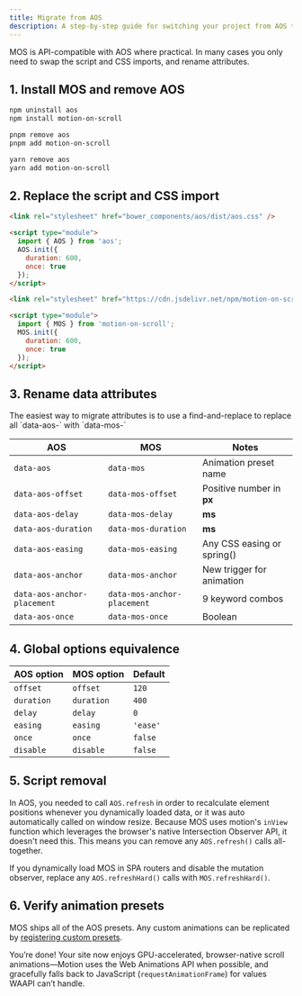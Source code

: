 ```yaml
---
title: Migrate from AOS
description: A step-by-step guide for switching your project from AOS to Motion-On-Scroll.
---
```



MOS is API-compatible with AOS where practical. In many cases you only need to swap the script and CSS imports, and rename attributes.

## 1. Install MOS and remove AOS

<Tabs syncKey="pm">
  <TabItem label="npm">

```bash
npm uninstall aos
npm install motion-on-scroll
```
  </TabItem>
  <TabItem label="pnpm">

```bash
pnpm remove aos
pnpm add motion-on-scroll
```
  </TabItem>
  <TabItem label="yarn">

```bash
yarn remove aos
yarn add motion-on-scroll
```
  </TabItem>
</Tabs>

## 2. Replace the script and CSS import

<Tabs syncKey="framework">
  <TabItem label="Before (AOS)">

```html
<link rel="stylesheet" href="bower_components/aos/dist/aos.css" />

<script type="module">
  import { AOS } from 'aos';
  AOS.init({
    duration: 600,
    once: true
  });
</script>
```
  </TabItem>
  <TabItem label="After (MOS)">

```html
<link rel="stylesheet" href="https://cdn.jsdelivr.net/npm/motion-on-scroll@latest/dist/mos.css" />

<script type="module">
  import { MOS } from 'motion-on-scroll';
  MOS.init({
    duration: 600,
    once: true
  });
</script>
```
  </TabItem>
</Tabs>

## 3. Rename data attributes

<Aside>
  The easiest way to migrate attributes is to use a find-and-replace to replace all `data-aos-` with `data-mos-`
</Aside>

| AOS               | MOS                  | Notes                                   |
| ----------------- | -------------------- | --------------------------------------- |
| `data-aos`        | `data-mos`           | Animation preset name                   |
| `data-aos-offset` | `data-mos-offset`    | Positive number in **px**               |
| `data-aos-delay`  | `data-mos-delay`     | **ms**                                  |
| `data-aos-duration` | `data-mos-duration` | **ms**                                  |
| `data-aos-easing` | `data-mos-easing`    | Any CSS easing or spring()              |
| `data-aos-anchor` | `data-mos-anchor`    | New trigger for animation                       |
| `data-aos-anchor-placement` | `data-mos-anchor-placement` | 9 keyword combos |
| `data-aos-once`   | `data-mos-once`      | Boolean                                 |

## 4. Global options equivalence

| AOS option | MOS option | Default |
| ---------- | ---------- | ------- |
| `offset`   | `offset`   | `120`   |
| `duration` | `duration` | `400`   |
| `delay`    | `delay`    | `0`     |
| `easing`   | `easing`   | `'ease'`|
| `once`     | `once`     | `false` |
| `disable`  | `disable`  | `false` |

## 5. Script removal

In AOS, you needed to call `AOS.refresh` in order to recalculate element positions whenever you dynamically loaded data, or it was auto automatically called on window resize. Because MOS uses motion's `inView` function which leverages the browser's native Intersection Observer API, it doesn't need this. This means you can remove any `AOS.refresh()` calls all-together.

If you dynamically load MOS in SPA routers and disable the mutation observer, replace any `AOS.refreshHard()` calls with `MOS.refreshHard()`.

## 6. Verify animation presets

MOS ships all of the AOS presets. Any custom animations can be replicated by [registering custom presets](/reference/api/#register-custom-presets). 

You’re done! Your site now enjoys GPU-accelerated, browser-native scroll animations—Motion uses the Web Animations API when possible, and gracefully falls back to JavaScript (`requestAnimationFrame`) for values WAAPI can’t handle.
